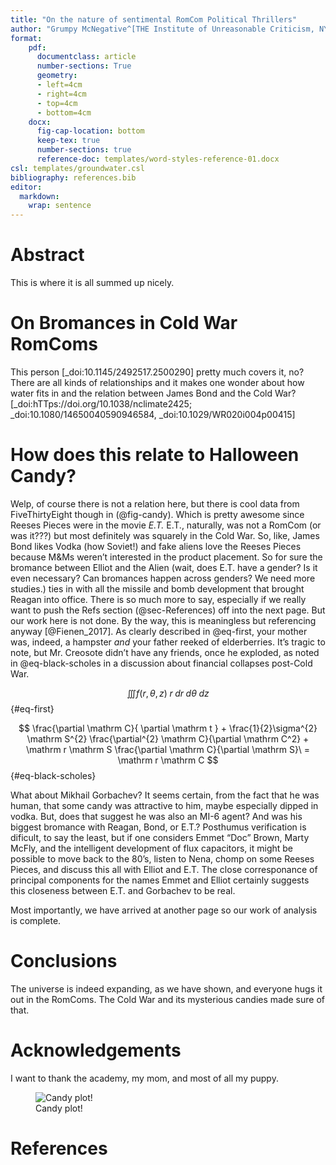 ```yaml
---
title: "On the nature of sentimental RomCom Political Thrillers"
author: "Grumpy McNegative^[THE Institute of Unreasonable Criticism, NY, NY]"
format:
    pdf: 
      documentclass: article
      number-sections: True
      geometry:
      - left=4cm
      - right=4cm
      - top=4cm
      - bottom=4cm
    docx: 
      fig-cap-location: bottom
      keep-tex: true
      number-sections: true
      reference-doc: templates/word-styles-reference-01.docx
csl: templates/groundwater.csl 
bibliography: references.bib
editor: 
  markdown: 
    wrap: sentence
---
```


# Abstract

This is where it is all summed up nicely.

# On Bromances in Cold War RomComs

This person [\_doi:10.1145/2492517.2500290] pretty much covers it, no?
There are all kinds of relationships and it makes one wonder about how water fits in and the relation between James Bond and the Cold War?[\_doi:hTTps://doi.org/10.1038/nclimate2425; \_doi:10.1080/14650040590946584, \_doi:10.1029/WR020i004p00415]

# How does this relate to Halloween Candy?

Welp, of course there is not a relation here, but there is cool data from FiveThirtyEight though in (@fig-candy).
Which is pretty awesome since Reeses Pieces were in the movie *E.T.* E.T., naturally, was not a RomCom (or was it???) but most definitely was squarely in the Cold War.
So, like, James Bond likes Vodka (how Soviet!) and fake aliens love the Reeses Pieces because M&Ms weren't interested in the product placement.
So for sure the bromance between Elliot and the Alien (wait, does E.T. have a gender? Is it even necessary? Can bromances happen across genders? We need more studies.) ties in with all the missile and bomb development that brought Reagan into office.
There is so much more to say, especially if we really want to push the Refs section (@sec-References) off into the next page.
But our work here is not done.
By the way, this is meaningless but referencing anyway [@Fienen_2017].
As clearly described in @eq-first, your mother was, indeed, a hampster *and* your father reeked of elderberries.
It's tragic to note, but Mr. Creosote didn't have any friends, once he exploded, as noted in @eq-black-scholes in a discussion about financial collapses post-Cold War.

$$ \iiint f(r,\,\theta,\,z)\;r\;dr\;d\theta\;dz $$ {#eq-first}

$$
\frac{\partial \mathrm C}{ \partial \mathrm t } + \frac{1}{2}\sigma^{2} \mathrm S^{2}
\frac{\partial^{2} \mathrm C}{\partial \mathrm C^2}
  + \mathrm r \mathrm S \frac{\partial \mathrm C}{\partial \mathrm S}\ =
  \mathrm r \mathrm C 
$$ {#eq-black-scholes}

What about Mikhail Gorbachev?
It seems certain, from the fact that he was human, that some candy was attractive to him, maybe especially dipped in vodka.
But, does that suggest he was also an MI-6 agent?
And was his biggest bromance with Reagan, Bond, or E.T.?
Posthumus verification is dificult, to say the least, but if one considers Emmet "Doc" Brown, Marty McFly, and the intelligent development of flux capacitors, it might be possible to move back to the 80's, listen to Nena, chomp on some Reeses Pieces, and discuss this all with Elliot and E.T.
The close corresponance of principal components for the names Emmet and Elliot certainly suggests this closeness between E.T.
and Gorbachev to be real.

Most importantly, we have arrived at another page so our work of analysis is complete.

# Conclusions

The universe is indeed expanding, as we have shown, and everyone hugs it out in the RomComs.
The Cold War and its mysterious candies made sure of that.

# Acknowledgements

I want to thank the academy, my mom, and most of all my puppy.

![Candy plot!](../data/candy.png){#fig-candy}

# References {#sec-References}